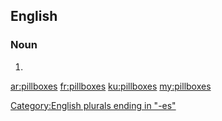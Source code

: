==English==

===Noun===
{{head|en|noun plural form}}

# {{plural of|pillbox|lang=en}}

[[Category:English plurals ending in "-es"]]

[[ar:pillboxes]]
[[fr:pillboxes]]
[[ku:pillboxes]]
[[my:pillboxes]]